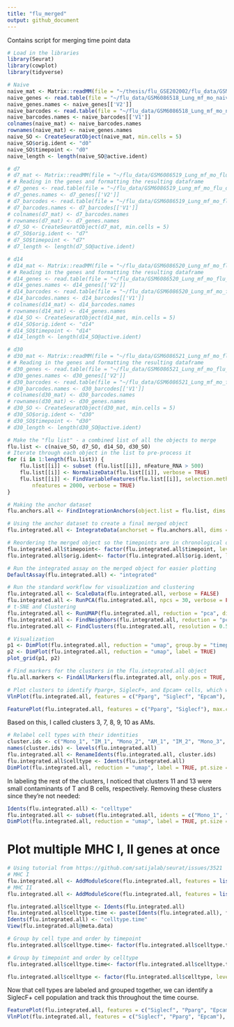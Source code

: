 ```yaml
---
title: "flu_merged"
output: github_document
---
```

Contains script for merging time point data

```r
# Load in the libraries
library(Seurat)
library(cowplot)
library(tidyverse)
```

```r
# Naive
naive_mat <- Matrix::readMM(file = "~/thesis/flu_GSE202002/flu_data/GSM6086518_Lung_mf_mo_naive_matrix.mtx.gz")
naive_genes <- read.table(file = "~/flu_data/GSM6086518_Lung_mf_mo_naive_features.tsv.gz")
naive_genes.names <- naive_genes[['V2']]
naive_barcodes <- read.table(file = "~/flu_data/GSM6086518_Lung_mf_mo_naive_barcodes.tsv.gz")
naive_barcodes.names <- naive_barcodes[['V1']]
colnames(naive_mat) <- naive_barcodes.names
rownames(naive_mat) <- naive_genes.names
naive_SO <- CreateSeuratObject(naive_mat, min.cells = 5)
naive_SO$orig.ident <- "d0"
naive_SO$timepoint <- "d0"
naive_length <- length(naive_SO@active.ident)
```

```r
# d7
# d7_mat <- Matrix::readMM(file = "~/flu_data/GSM6086519_Lung_mf_mo_flu_d7_matrix.mtx.gz")
# # Reading in the genes and formatting the resulting dataframe
# d7_genes <- read.table(file = "~/flu_data/GSM6086519_Lung_mf_mo_flu_d7_features.tsv.gz")
# d7_genes.names <- d7_genes[['V2']]
# d7_barcodes <- read.table(file = "~/flu_data/GSM6086519_Lung_mf_mo_flu_d7_barcodes.tsv.gz")
# d7_barcodes.names <- d7_barcodes[['V1']]
# colnames(d7_mat) <- d7_barcodes.names
# rownames(d7_mat) <- d7_genes.names
# d7_SO <- CreateSeuratObject(d7_mat, min.cells = 5)
# d7_SO$orig.ident <- "d7"
# d7_SO$timepoint <- "d7"
# d7_length <- length(d7_SO@active.ident)
```

```r
# d14
# d14_mat <- Matrix::readMM(file = "~/flu_data/GSM6086520_Lung_mf_mo_flu_d14_matrix.mtx.gz")
# # Reading in the genes and formatting the resulting dataframe
# d14_genes <- read.table(file = "~/flu_data/GSM6086520_Lung_mf_mo_flu_d14_features.tsv.gz")
# d14_genes.names <- d14_genes[['V2']]
# d14_barcodes <- read.table(file = "~/flu_data/GSM6086520_Lung_mf_mo_flu_d14_barcodes.tsv.gz")
# d14_barcodes.names <- d14_barcodes[['V1']]
# colnames(d14_mat) <- d14_barcodes.names
# rownames(d14_mat) <- d14_genes.names
# d14_SO <- CreateSeuratObject(d14_mat, min.cells = 5)
# d14_SO$orig.ident <- "d14"
# d14_SO$timepoint <- "d14"
# d14_length <- length(d14_SO@active.ident)
```

```r
# d30
# d30_mat <- Matrix::readMM(file = "~/flu_data/GSM6086521_Lung_mf_mo_flu_d30_matrix.mtx.gz")
# # Reading in the genes and formatting the resulting dataframe
# d30_genes <- read.table(file = "~/flu_data/GSM6086521_Lung_mf_mo_flu_d30_features.tsv.gz")
# d30_genes.names <- d30_genes[['V2']]
# d30_barcodes <- read.table(file = "~/flu_data/GSM6086521_Lung_mf_mo_flu_d30_barcodes.tsv.gz")
# d30_barcodes.names <- d30_barcodes[['V1']]
# colnames(d30_mat) <- d30_barcodes.names
# rownames(d30_mat) <- d30_genes.names
# d30_SO <- CreateSeuratObject(d30_mat, min.cells = 5)
# d30_SO$orig.ident <- "d30"
# d30_SO$timepoint <- "d30"
# d30_length <- length(d30_SO@active.ident)
```

```r
# Make the "flu list" - a combined list of all the objects to merge
flu.list <- c(naive_SO, d7_SO, d14_SO, d30_SO)
# Iterate through each object in the list to pre-process it
for (i in 1:length(flu.list)) {
    flu.list[[i]] <- subset (flu.list[[i]], nFeature_RNA > 500)
    flu.list[[i]] <- NormalizeData(flu.list[[i]], verbose = TRUE)
    flu.list[[i]] <- FindVariableFeatures(flu.list[[i]], selection.method = "vst", 
        nfeatures = 2000, verbose = TRUE)
}
```

```r
# Making the anchor dataset
flu.anchors.all <- FindIntegrationAnchors(object.list = flu.list, dims = 1:30)

# Using the anchor dataset to create a final merged object
flu.integrated.all <- IntegrateData(anchorset = flu.anchors.all, dims = 1:30)

# Reordering the merged object so the timepoints are in chronological order
flu.integrated.all$timepoint<- factor(flu.integrated.all$timepoint, levels = c("d0", "d7", "d14", "d30"))
flu.integrated.all$orig.ident<- factor(flu.integrated.all$orig.ident, levels = c("d0", "d7", "d14", "d30"))
```

```r
# Run the integrated assay on the merged object for easier plotting
DefaultAssay(flu.integrated.all) <- "integrated"

# Run the standard workflow for visualization and clustering
flu.integrated.all <- ScaleData(flu.integrated.all, verbose = FALSE)
flu.integrated.all <- RunPCA(flu.integrated.all, npcs = 30, verbose = FALSE)
# t-SNE and Clustering
flu.integrated.all <- RunUMAP(flu.integrated.all, reduction = "pca", dims = 1:20)
flu.integrated.all <- FindNeighbors(flu.integrated.all, reduction = "pca", dims = 1:20)
flu.integrated.all <- FindClusters(flu.integrated.all, resolution = 0.5)
```

```r
# Visualization
p1 <- DimPlot(flu.integrated.all, reduction = "umap", group.by = "timepoint")
p2 <- DimPlot(flu.integrated.all, reduction = "umap", label = TRUE)
plot_grid(p1, p2)
```

```r
# Find markers for the clusters in the flu.integrated.all object
flu.all.markers <- FindAllMarkers(flu.integrated.all, only.pos = TRUE, min.pct = 0.25, logfc.threshold = 0.25)
```

```r
# Plot clusters to identify Pparg+, SiglecF+, and Epcam+ cells, which we'll label as real AMs
VlnPlot(flu.integrated.all, features = c("Pparg", "Siglecf", "Epcam"), pt.size = 0)

FeaturePlot(flu.integrated.all, features = c("Pparg", "Siglecf"), max.cutoff = 3, cols = c("grey", "red"), order = T)
```
Based on this, I called clusters 3, 7, 8, 9, 10 as AMs.


```r
# Relabel cell types with their identities
cluster.ids <- c("Mono_1", "IM_1", "Mono_2", "AM_1", "IM_2", "Mono_3", "trans_mac", "AM_2", "AM_3", "AM_4", "AM_5", "B", "IM_3", "T")
names(cluster.ids) <- levels(flu.integrated.all)
flu.integrated.all <- RenameIdents(flu.integrated.all, cluster.ids)
flu.integrated.all$celltype <- Idents(flu.integrated.all)
DimPlot(flu.integrated.all, reduction = "umap", label = TRUE, pt.size = 0.5) + NoLegend()
```

In labeling the rest of the clusters, I noticed that clusters 11 and 13 were small contaminants of T and B cells, respectively. Removing these clusters since they're not needed:

```r
Idents(flu.integrated.all) <- "celltype"
flu.integrated.all <- subset(flu.integrated.all, idents = c("Mono_1", "Mono_2", "Mono_3", "IM_1", "IM_2", "IM_3", "AM_1", "AM_2", "AM_3", "AM_4", "AM_5", "trans_mac"))
DimPlot(flu.integrated.all, reduction = "umap", label = TRUE, pt.size = 0.5) + NoLegend()
```

# Plot multiple MHC I, II genes at once

```r
# Using tutorial from https://github.com/satijalab/seurat/issues/3521
# MHC I
flu.integrated.all <- AddModuleScore(flu.integrated.all, features = list(MHC_I_list), name = "MHCI_genes", assay = "RNA")
# MHC II
flu.integrated.all <- AddModuleScore(flu.integrated.all, features = list(MHC_II_list), name = "MHCII_genes", assay = "RNA")
```

```r
flu.integrated.all$celltype <- Idents(flu.integrated.all)
flu.integrated.all$celltype.time <- paste(Idents(flu.integrated.all), flu.integrated.all$timepoint, sep = "_")
Idents(flu.integrated.all) <- "celltype.time"
View(flu.integrated.all@meta.data)
```

```r
# Group by cell type and order by timepoint
flu.integrated.all$celltype.time<- factor(flu.integrated.all$celltype.time, levels = c("AM_1_d0", "AM_1_d7", "AM_1_d14", "AM_1_d30", "AM_2_d0", "AM_2_d7", "AM_2_d14", "AM_2_d30", "AM_3_d0", "AM_3_d7", "AM_3_d14", "AM_3_d30", "AM_4_d0", "AM_4_d7", "AM_4_d14", "AM_4_d30", "AM_5_d0", "AM_5_d7", "AM_5_d14", "AM_5_d30", "IM_1_d0", "IM_1_d7", "IM_1_d14", "IM_1_d30", "IM_2_d0", "IM_2_d7", "IM_2_d14", "IM_2_d30", "IM_3_d0", "IM_3_d7", "IM_3_d14", "IM_3_d30", "Mono_1_d0", "Mono_1_d7", "Mono_1_d14", "Mono_1_d30", "Mono_2_d0", "Mono_2_d7", "Mono_2_d14", "Mono_2_d30", "Mono_3_d0", "Mono_3_d7", "Mono_3_d14", "Mono_3_d30", "trans_mac_d0", "trans_mac_d7", "trans_mac_d14", "trans_mac_d30"))

# Group by timepoint and order by celltype
flu.integrated.all$celltype.time<- factor(flu.integrated.all$celltype.time, levels = c("AM_1_d0", "AM_2_d0", "AM_3_d0", "AM_4_d0", "AM_5_d0", "AM_1_d7", "AM_2_d7", "AM_3_d7", "AM_4_d7", "AM_5_d7", "AM_1_d14", "AM_2_d14", "AM_3_d14", "AM_4_d14", "AM_5_d14", "AM_1_d30", "AM_2_d30", "AM_3_d30", "AM_4_d30", "AM_5_d30", "IM_1_d0", "IM_2_d0", "IM_3_d0", "IM_1_d7", "IM_2_d7", "IM_3_d7", "IM_1_d14", "IM_2_d14", "IM_3_d14", "IM_1_d30", "IM_2_d30", "IM_3_d30", "Mono_1_d0", "Mono_2_d0", "Mono_3_d0", "Mono_1_d7", "Mono_2_d7", "Mono_3_d7", "Mono_1_d14", "Mono_2_d14", "Mono_3_d14", "Mono_1_d30", "Mono_2_d30", "Mono_3_d30", "trans_mac_d0", "trans_mac_d7", "trans_mac_d14", "trans_mac_d30"))

flu.integrated.all$celltype <- factor(flu.integrated.all$celltype, levels = c("AM_1", "AM_2", "AM_3", "AM_4", "AM_5", "IM_1", "IM_2", "IM_3", "Mono_1", "Mono_2", "Mono_3", "trans_mac"))
```

Now that cell types are labeled and grouped together, we can identify a SiglecF+ cell population and track this throughout the time course.

```r
FeaturePlot(flu.integrated.all, features = c("Siglecf", "Pparg", "Epcam"), max.cutoff = 3, cols = c("grey", "red"), order = T, split.by = "timepoint", label = TRUE)
VlnPlot(flu.integrated.all, features = c("Siglecf", "Pparg", "Epcam"), pt.size = 0, split.by = "timepoint", group.by = "celltype")
```